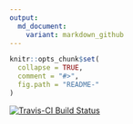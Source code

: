 ```yaml
---
output:
  md_document:
    variant: markdown_github
---
```

```r
knitr::opts_chunk$set(
  collapse = TRUE,
  comment = "#>",
  fig.path = "README-"
)
```



[![Travis-CI Build Status](https://travis-ci.org/dmpe/slideshare.svg?branch=master)](https://travis-ci.org/dmpe/slideshare.svg)

<!-- README.md is generated from README.Rmd. Please edit that file -->
